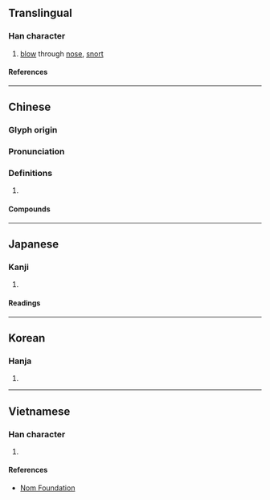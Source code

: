 {{character info}}
{{character info|0x2F8F1}}
==Translingual==

===Han character===
{{Han char|rn=76|rad=欠|as=12|asc=11|sn=16|snc=15|four=27282|canj=YCNO,YMNO|ids=⿰虚欠(G),⿰虛欠(TJKV)}}

# [[blow]] through [[nose]], [[snort]]

====References====
{{Han ref|kx=0572.110|dkj=16198|dj=0960.110|hdz=32150.010|uh=6B54}}

----

==Chinese==
{{zh-forms}}

===Glyph origin===
{{Han etym}}

===Pronunciation===
{{zh-pron
|m=xū
|c=heoi1
|mc=y
|oc=y
|ma=
|cat=v
}}

===Definitions===
{{zh-hanzi}}

# {{rfdef|zh}}

====Compounds====
{{zh-der|歔欷|欷歔}}

----

==Japanese==

===Kanji===
{{ja-kanji|grade=|rs=欠12}}

# {{rfdef|ja|sort=欠12}}

====Readings====
{{ja-readings
|on=きょ
|kun=すすりなく
}}

----

==Korean==

===Hanja===
{{ko-hanja|허}}

# {{rfdef|ko|sort=欠12}}

----

==Vietnamese==

===Han character===
{{vi-readings|rs=欠12|reading=hư}}

# {{rfdef|vi|sort=欠12}}

====References====
* [http://nomfoundation.org/common/nom_details.php?codepoint=6b54 Nom Foundation]